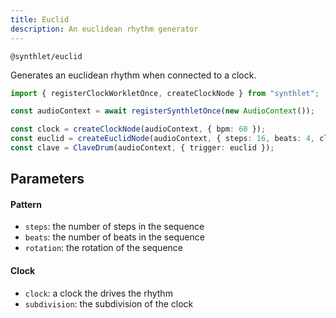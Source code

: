 ```yaml
---
title: Euclid
description: An euclidean rhythm generator
---
```



`@synthlet/euclid`

Generates an euclidean rhythm when connected to a clock.

```ts
import { registerClockWorkletOnce, createClockNode } from "synthlet";

const audioContext = await registerSynthletOnce(new AudioContext());

const clock = createClockNode(audioContext, { bpm: 60 });
const euclid = createEuclidNode(audioContext, { steps: 16, beats: 4, clock });
const clave = ClaveDrum(audioContext, { trigger: euclid });
```

<EuclidExample />

## Parameters

#### Pattern

- `steps`: the number of steps in the sequence
- `beats`: the number of beats in the sequence
- `rotation`: the rotation of the sequence

#### Clock

- `clock`: a clock the drives the rhythm
- `subdivision`: the subdivision of the clock
